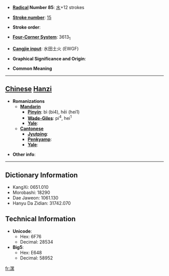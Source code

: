 * '''[[Wiktionary:Chinese radical index| Radical]] Number 85''': [[Wiktionary:Chinese radical index 水|水]]+12 strokes

* '''[[Wiktionary:Chinese total strokes index|Stroke number]]''': [[Wiktionary:Chinese total strokes index 15|15]]

* '''Stroke order''': 

* '''[[Wiktionary:Chinese four corner index|Four-Corner System]]''': 3613<sub>1</sub>

* '''[[Wiktionary:Chinese Cangjie index|Cangjie input]]''': 水田土火 (EWGF)

* '''Graphical Significance and Origin''': 

* '''Common Meaning'''

----

== [[Chinese]] [[Hanzi]] ==

* '''Romanizations'''
** '''[[Mandarin]]'''
*** '''[[Pinyin]]''': bì (bi4), hēi (hei1)
*** '''[[Wade-Giles]]''': pi<sup>4</sup>, hei<sup>1</sup>
*** '''[[Yale]]''': 
** '''[[Cantonese]]'''
*** '''[[Jyutping]]''':
*** '''[[Penkyamp]]''': 
*** '''[[Yale]]''': 

* '''Other info''': 

----

== Dictionary Information ==

* KangXi: 0651.010
* Morobashi: 18290
* Dae Jaweon: 1061.130
* Hanyu Da Zidian: 31742.070

== Technical Information ==

* '''Unicode''':
** Hex: 6F76
** Decimal: 28534
* '''Big5''':
** Hex: E648
** Decimal: 58952

[[fr:潶]]